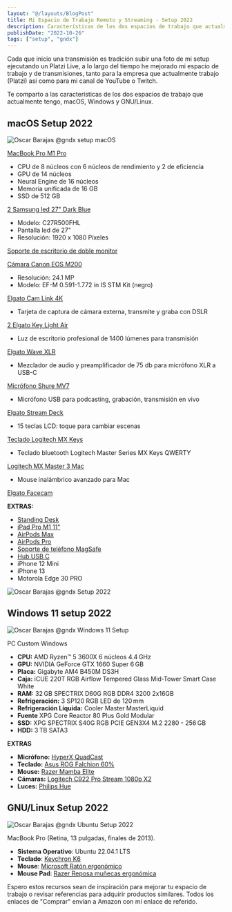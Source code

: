 ```yaml
---
layout: "@/layouts/BlogPost"
title: Mi Espacio de Trabajo Remoto y Streaming - Setup 2022
description: Características de los dos espacios de trabajo que actualmente utilizo, macOS, Windows y GNU/Linux.
publishDate: "2022-10-26"
tags: ["setup", "gndx"]
---
```


Cada que inicio una transmisión es tradición subir una foto de mi setup ejecutando un Platzi Live, a lo largo del tiempo he mejorado mi espacio de trabajo y de transmisiones, tanto para la empresa que actualmente trabajo (Platzi) así como para mi canal de YouTube o Twitch.

Te comparto a las características de los dos espacios de trabajo que actualmente tengo, macOS, Windows y GNU/Linux.

## macOS Setup 2022

![Oscar Barajas @gndx setup macOS](https://arepa.s3.amazonaws.com/oscar-barajas-gndx-setup-macbook-2022.jpg)

[MacBook Pro M1 Pro](https://amzn.to/3SHeIuf)

- CPU de 8 núcleos con 6 núcleos de rendimiento y 2 de eficiencia
- GPU de 14 núcleos
- Neural Engine de 16 núcleos
- Memoria unificada de 16 GB
- SSD de 512 GB

[2 Samsung led 27" Dark Blue](https://amzn.to/3D9Ws6R)

- Modelo: C27R500FHL
- Pantalla led de 27"
- Resolución: 1920 x 1080 Píxeles

[Soporte de escritorio de doble monitor](https://amzn.to/3fdqgaT)

[Cámara Canon EOS M200](https://amzn.to/3SJwRaC)

- Resolución: 24.1 MP
- Modelo: EF-M 0.591-1.772 in IS STM Kit (negro)

[Elgato Cam Link 4K](https://amzn.to/3TFIiS7)

- Tarjeta de captura de cámara externa, transmite y graba con DSLR

[2 Elgato Key Light Air](https://amzn.to/3SEknkM)

- Luz de escritorio profesional de 1400 lúmenes para transmisión

[Elgato Wave XLR](https://amzn.to/3W8yRvU)

- Mezclador de audio y preamplificador de 75 db para micrófono XLR a USB-C

[Micrófono Shure MV7](https://amzn.to/3sA70aM)

- Micrófono USB para podcasting, grabación, transmisión en vivo

[Elgato Stream Deck](https://amzn.to/3DC0erh)

- 15 teclas LCD: toque para cambiar escenas

[Teclado Logitech MX Keys](https://amzn.to/3W9x0XK)

- Teclado bluetooth Logitech Master Series MX Keys QWERTY

[Logitech MX Master 3 Mac](https://amzn.to/3FhxBAV)

- Mouse inalámbrico avanzado para Mac

[Elgato Facecam](https://amzn.to/3N82p96)

**EXTRAS:**

- [Standing Desk ](https://amzn.to/3SVmUat)
- [iPad Pro M1 11"](https://amzn.to/3TXz2IP)
- [AirPods Max](https://amzn.to/3faIolG)
- [AirPods Pro](https://amzn.to/3gLuJSB)
- [Soporte de teléfono MagSafe](https://amzn.to/3DBrpST)
- [Hub USB C](https://amzn.to/3FleAO3)
- iPhone 12 Mini
- iPhone 13
- Motorola Edge 30 PRO

![Oscar Barajas @gndx Setup 2022](https://arepa.s3.amazonaws.com/oscar-barajas-gndx-macbook-pro-m1-pro-2022.jpeg)

## Windows 11 setup 2022

![Oscar Barajas @gndx Windows 11 Setup](https://arepa.s3.amazonaws.com/oscar-barajas-gndx-windows-setup.jpeg)

PC Custom Windows

- **CPU:** AMD Ryzen™ 5 3600X 6 núcleos 4.4 GHz
- **GPU:** NVIDIA GeForce GTX 1660 Super 6 GB
- **Placa:** Gigabyte AM4 B450M DS3H
- **Caja:** iCUE 220T RGB Airflow Tempered Glass Mid-Tower Smart Case White
- **RAM:** 32 GB SPECTRIX D60G RGB DDR4 3200 2x16GB
- **Refrigeración:** 3 SP120 RGB LED de 120 mm
- **Refrigeración Líquida:** Cooler Master MasterLiquid
- **Fuente** XPG Core Reactor 80 Plus Gold Modular
- **SSD:** XPG SPECTRIX S40G RGB PCIE GEN3X4 M.2 2280 - 256 GB
- **HDD:** 3 TB SATA3

**EXTRAS**

- **Micrófono:** [HyperX QuadCast](https://amzn.to/3FqoU7v)
- **Teclado:** [Asus ROG Falchion 60%](https://amzn.to/3SB3xmB)
- **Mouse:** [Razer Mamba Elite](https://amzn.to/3FmiBBJ)
- **Cámaras:** [Logitech C922 Pro Stream 1080p X2](https://amzn.to/3SVo1a9)
- **Luces:** [Philips Hue](https://amzn.to/3SIhBLf)

## GNU/Linux Setup 2022

![Oscar Barajas @gndx Ubuntu Setup 2022](https://arepa.s3.amazonaws.com/oscar-barabas-gndx-ubuntu-setup.jpeg)

MacBook Pro (Retina, 13 pulgadas, finales de 2013).

- **Sistema Operativo**: Ubuntu 22.04.1 LTS
- **Teclado**: [Keychron K6](https://amzn.to/3D75xNQ)
- **Mouse**: [Microsoft Ratón ergonómico](https://amzn.to/3gJuOpO)
- **Mouse Pad**: [Razer Reposa muñecas ergonómica](https://amzn.to/3N8nKPH)

Espero estos recursos sean de inspiración para mejorar tu espacio de trabajo o revisar referencias para adquirir productos similares. Todos los enlaces de "Comprar" envían a Amazon con mi enlace de referido.
